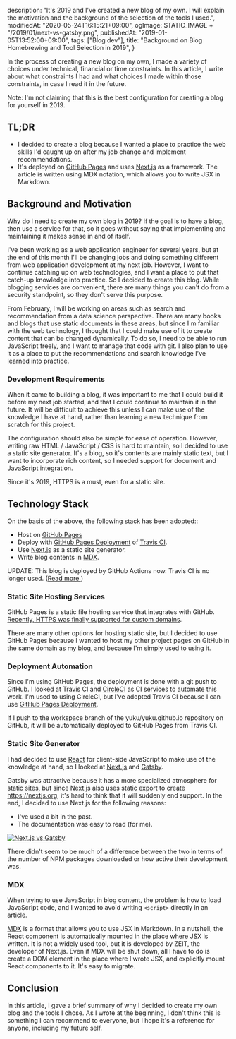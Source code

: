   description: "It's 2019 and I've created a new blog of my own. I will explain the motivation and the background of the selection of the tools I used.",
  modifiedAt: "2020-05-24T16:15:21+09:00",
  ogImage: STATIC_IMAGE + "/2019/01/next-vs-gatsby.png",
  publishedAt: "2019-01-05T13:52:00+09:00",
  tags: ["Blog dev"],
  title: "Background on Blog Homebrewing and Tool Selection in 2019",
}

In the process of creating a new blog on my own, I made a variety of choices under technical, financial or time constraints. In this article, I write about what constraints I had and what choices I made within those constraints, in case I read it in the future.

Note: I'm not claiming that this is the best configuration for creating a blog for yourself in 2019.

## TL;DR

- I decided to create a blog because I wanted a place to practice the web skills I'd caught up on after my job change and implement recommendations.
- It's deployed on [GitHub Pages] and uses [Next.js] as a framework. The article is written using MDX notation, which allows you to write JSX in Markdown.

## Background and Motivation

Why do I need to create my own blog in 2019? If the goal is to have a blog, then use a service for that, so it goes without saying that implementing and maintaining it makes sense in and of itself.

I've been working as a web application engineer for several years, but at the end of this month I'll be changing jobs and doing something different from web application development at my next job. However, I want to continue catching up on web technologies, and I want a place to put that catch-up knowledge into practice. So I decided to create this blog. While blogging services are convenient, there are many things you can't do from a security standpoint, so they don't serve this purpose.

From February, I will be working on areas such as search and recommendation from a data science perspective. There are many books and blogs that use static documents in these areas, but since I'm familiar with the web technology, I thought that I could make use of it to create content that can be changed dynamically. To do so, I need to be able to run JavaScript freely, and I want to manage that code with git. I also plan to use it as a place to put the recommendations and search knowledge I've learned into practice.

### Development Requirements

When it came to building a blog, it was important to me that I could build it before my next job started, and that I could continue to maintain it in the future. It will be difficult to achieve this unless I can make use of the knowledge I have at hand, rather than learning a new technique from scratch for this project.

The configuration should also be simple for ease of operation. However, writing raw HTML / JavaScript / CSS is hard to maintain, so I decided to use a static site generator. It's a blog, so it's contents are mainly static text, but I want to incorporate rich content, so I needed support for document and JavaScript integration.

Since it's 2019, HTTPS is a must, even for a static site.

## Technology Stack

On the basis of the above, the following stack has been adopted::

- Host on [GitHub Pages]
- Deploy with [GitHub Pages Deployment] of [Travis CI].
- Use [Next.js] as a static site generator.
- Write blog contents in [MDX].

UPDATE: This blog is deployed by GitHub Actions now. Travis CI is no longer used. ([Read more.](/blog/2019/10/github-actions))

### Static Site Hosting Services

GitHub Pages is a static file hosting service that integrates with GitHub. [Recently, HTTPS was finally supported for custom domains](https://blog.github.com/2018-05-01-github-pages-custom-domains-https/).

There are many other options for hosting static site, but I decided to use GitHub Pages because I wanted to host my other project pages on GitHub in the same domain as my blog, and because I'm simply used to using it.

### Deployment Automation

Since I'm using GitHub Pages, the deployment is done with a git push to GitHub. I looked at Travis CI and [CircleCI](https://circleci.com/) as CI services to automate this work. I'm used to using CircleCI, but I've adopted Travis CI because I can use [GitHub Pages Deployment].

If I push to the workspace branch of the yuku/yuku.github.io repository on GitHub, it will be automatically deployed to GitHub Pages from Travis CI.

### Static Site Generator

I had decided to use [React](https://reactjs.org/) for client-side JavaScript to make use of the knowledge at hand, so I looked at [Next.js] and [Gatsby](https://www.gatsbyjs.org/).

Gatsby was attractive because it has a more specialized atmosphere for static sites, but since Next.js also uses static export to create https://nextjs.org, it's hard to think that it will suddenly end support. In the end, I decided to use Next.js for the following reasons:

- I've used a bit in the past.
- The documentation was easy to read (for me).

[![Next.js vs Gatsby](/static/images/2019/01/next-vs-gatsby.png)](https://www.npmtrends.com/gatsby-vs-next)

There didn't seem to be much of a difference between the two in terms of the number of NPM packages downloaded or how active their development was.

### MDX

When trying to use JavaScript in blog content, the problem is how to load JavaScript code, and I wanted to avoid writing `<script>` directly in an article.

[MDX] is a format that allows you to use JSX in Markdown. In a nutshell, the React component is automatically mounted in the place where JSX is written. It is not a widely used tool, but it is developed by ZEIT, the developer of Next.js. Even if MDX will be shut down, all I have to do is create a DOM element in the place where I wrote JSX, and explicitly mount React components to it. It's easy to migrate.

## Conclusion

In this article, I gave a brief summary of why I decided to create my own blog and the tools I chose. As I wrote at the beginning, I don't think this is something I can recommend to everyone, but I hope it's a reference for anyone, including my future self.

[github pages]: https://pages.github.com/
[github pages deployment]: https://docs.travis-ci.com/user/deployment/pages/
[travis ci]: https://travis-ci.org/
[next.js]: https://nextjs.org/
[mdx]: https://mdxjs.com/
